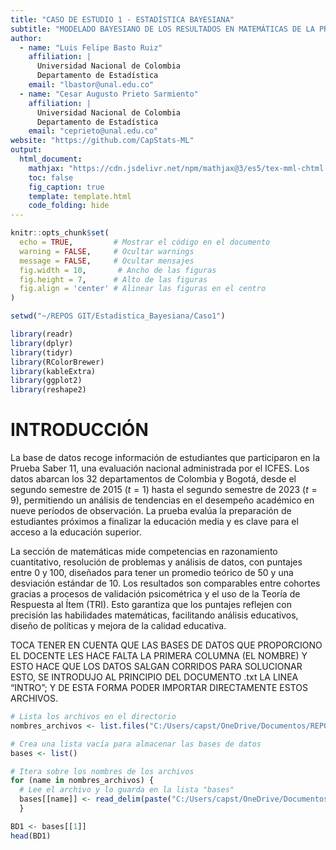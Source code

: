 ```yaml
---
title: "CASO DE ESTUDIO 1 - ESTADÍSTICA BAYESIANA"
subtitle: "MODELADO BAYESIANO DE LOS RESULTADOS EN MATEMÁTICAS DE LA PRUEBA SABER 11: UN ESTUDIO DE TENDENCIAS"
author:
  - name: "Luis Felipe Basto Ruiz"
    affiliation: |
      Universidad Nacional de Colombia  
      Departamento de Estadística
    email: "lbastor@unal.edu.co"
  - name: "Cesar Augusto Prieto Sarmiento"
    affiliation: |
      Universidad Nacional de Colombia  
      Departamento de Estadística
    email: "ceprieto@unal.edu.co"
website: "https://github.com/CapStats-ML"
output:
  html_document:
    mathjax: "https://cdn.jsdelivr.net/npm/mathjax@3/es5/tex-mml-chtml.js"
    toc: false
    fig_caption: true
    template: template.html
    code_folding: hide
---
```


```r
knitr::opts_chunk$set(
  echo = TRUE,         # Mostrar el código en el documento
  warning = FALSE,     # Ocultar warnings
  message = FALSE,     # Ocultar mensajes
  fig.width = 10,       # Ancho de las figuras
  fig.height = 7,      # Alto de las figuras
  fig.align = 'center' # Alinear las figuras en el centro
)
```

```r
setwd("~/REPOS GIT/Estadistica_Bayesiana/Caso1")
```

```r
library(readr)
library(dplyr)
library(tidyr)
library(RColorBrewer)
library(kableExtra)
library(ggplot2)
library(reshape2)
```

# INTRODUCCIÓN

La base de datos recoge información de estudiantes que participaron en la Prueba Saber 11, una evaluación nacional administrada por el ICFES. Los datos abarcan los 32 departamentos de Colombia y Bogotá, desde el segundo semestre de 2015 $(t=1)$ hasta el segundo semestre de 2023 $(t=9)$, permitiendo un análisis de tendencias en el desempeño académico en nueve períodos de observación. La prueba evalúa la preparación de estudiantes próximos a finalizar la educación media y es clave para el acceso a la educación superior.

La sección de matemáticas mide competencias en razonamiento cuantitativo, resolución de problemas y análisis de datos, con puntajes entre 0 y 100, diseñados para tener un promedio teórico de 50 y una desviación estándar de 10. Los resultados son comparables entre cohortes gracias a procesos de validación psicométrica y el uso de la Teoría de Respuesta al Ítem (TRI). Esto garantiza que los puntajes reflejen con precisión las habilidades matemáticas, facilitando análisis educativos, diseño de políticas y mejora de la calidad educativa.

::: callout-note
TOCA TENER EN CUENTA QUE LAS BASES DE DATOS QUE PROPORCIONO EL DOCENTE LES HACE FALTA LA PRIMERA COLUMNA (EL NOMBRE) Y ESTO HACE QUE LOS DATOS SALGAN CORRIDOS PARA SOLUCIONAR ESTO, SE INTRODUJO AL PRINCIPIO DEL DOCUMENTO .txt LA LINEA "INTRO"; Y DE ESTA FORMA PODER IMPORTAR DIRECTAMENTE ESTOS ARCHIVOS.
:::

```r
# Lista los archivos en el directorio
nombres_archivos <- list.files("C:/Users/capst/OneDrive/Documentos/REPOS GIT/Estadistica_Bayesiana/Caso1/Bases")

# Crea una lista vacía para almacenar las bases de datos
bases <- list()

# Itera sobre los nombres de los archivos
for (name in nombres_archivos) {
  # Lee el archivo y lo guarda en la lista "bases"
  bases[[name]] <- read_delim(paste("C:/Users/capst/OneDrive/Documentos/REPOS GIT/Estadistica_Bayesiana/Caso1/Bases/", name, sep = ""), delim = ";", escape_double = FALSE, trim_ws = TRUE)
  }
```

```r
BD1 <- bases[[1]]
head(BD1)
```
